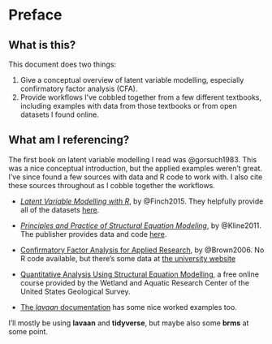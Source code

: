# Preface {.unnumbered}

## What is this?

This document does two things:

1. Give a conceptual overview of latent variable modelling, especially confirmatory factor analysis (CFA).
2. Provide workflows I've cobbled together from a few different textbooks, including examples with data from those textbooks or from open datasets I found online.

## What am I referencing?

The first book on latent variable modelling I read was @gorsuch1983. This was a nice conceptual introduction, but the applied examples weren't great. I've since found a few sources with data and R code to work with. I also cite these sources throughout as I cobble together the workflows.

- [_Latent Variable Modelling with R_](https://www.routledge.com/Latent-Variable-Modeling-with-R/Finch-French/p/book/9780415832458), by @Finch2015. They helpfully provide all of the datasets [here](https://www.routledge.com/Latent-Variable-Modeling-with-R/Finch-French/p/book/9780415832458).

- [_Principles and Practice of Structural Equation Modeling_](https://www.guilford.com/books/Principles-and-Practice-of-Structural-Equation-Modeling/Rex-Kline/9781462523344), by @Kline2011. The publisher provides data and code [here](https://www.guilford.com/companion-site/Principles-and-Practice-of-Structural-Equation-Modeling-Fourth-Edition/9781462523344).

- [Confirmatory Factor Analysis for Applied Research](http://www.kharazmi-statistics.ir/Uploads/Public/book/Methodology%20in%20the%20Social%20Sciences.pdf), by @Brown2006. No R code available, but there's some data at [the university website](https://people.bu.edu/tabrown/cfabook.html)

- [Quantitative Analysis Using Structural Equation Modelling](https://www.usgs.gov/centers/wetland-and-aquatic-research-center/science/quantitative-analysis-using-structural-equation), a free online course provided by the Wetland and Aquatic Research Center of the United States Geological Survey.


- [The *lavaan* documentation](https://www.lavaan.ugent.be/tutorial/index.html) has some nice worked examples too.


I'll mostly be using **lavaan** and **tidyverse**, but maybe also some **brms** at some point.

